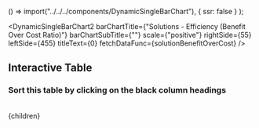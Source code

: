 


  () => import("../../../components/DynamicSingleBarChart"),
  { ssr: false }
);

<DynamicSingleBarChart2
  barChartTitle={"Solutions - Efficiency (Benefit Over Cost Ratio)"}
  barChartSubTitle={""}
  scale={"positive"}
  rightSide={55}
  leftSide={455}
  titleText={0}
  fetchDataFunc={solutionBenefitOverCost}
/>
<br/>
## Interactive Table
### Sort this table by clicking on the black column headings
<br/>
<SolutionTable />

  <Article 
    focusAreaUrl={focusAreaUrl} 
    hierarchy={hierarchy} 
    site={site}
  >
    {children}
  </Article>